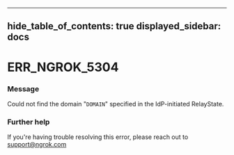 

---
hide_table_of_contents: true
displayed_sidebar: docs
---


# ERR_NGROK_5304

### Message
Could not find the domain "`DOMAIN`" specified in the IdP-initiated RelayState.

<ErrorDetails error="err_ngrok_5304" />



### Further help
If you're having trouble resolving this error, please reach out to [support@ngrok.com](mailto:support@ngrok.com?subject=Help%20with%20ERR_NGROK_5304)

